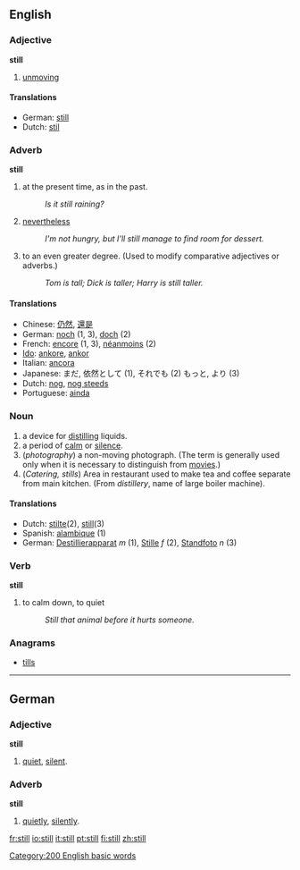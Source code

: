 ==English==

{{rank|thought|found|people|141|still|just|while|again}}

===Adjective===
'''still'''

#[[unmoving]]

====Translations====
*German:  [[still]]
*Dutch: [[stil]]


===Adverb===
'''still'''

#at the present time, as in the past.
#: ''Is it still raining?''
#[[nevertheless]]
#: ''I'm not hungry, but I'll still manage to find room for dessert.''
#to an even greater degree.  (Used to modify comparative adjectives or adverbs.)
#: ''Tom is tall; Dick is taller; Harry is still taller.''

====Translations====
*Chinese: [[仍然]], [[還是]]
*German:  [[noch]] (1, 3), [[doch]] (2)
*French: [[encore]] (1, 3), [[néanmoins]] (2)
*[[Ido]]: [[ankore]], [[ankor]]
*Italian: [[ancora]]
*Japanese: まだ, 依然として (1), それでも (2) もっと, より (3) 
*Dutch: [[nog]], [[nog steeds]]
*Portuguese: [[ainda]]

===Noun===
{{en-noun-reg}}

#a device for [[distill]]ing liquids.
#a period of [[calm]] or [[silence]].
#(''photography'') a non-moving photograph.  (The term is generally used only when it is necessary to distinguish from [[movie]]s.)
#(''Catering, stills'') Area in restaurant used to make tea and coffee separate from main kitchen. (From ''distillery'', name of large boiler machine).


====Translations====
*Dutch: [[stilte]](2), [[still]](3)
*Spanish: [[alambique]] (1)
*German: [[Destillierapparat]] ''m'' (1), [[Stille]] ''f'' (2), [[Standfoto]] ''n'' (3)

===Verb===
'''still'''

#to calm down, to quiet
#:  ''Still that animal before it hurts someone.''

===Anagrams===
*[[tills]]


----
==German==
===Adjective===
'''still'''

# [[quiet]], [[silent]].

===Adverb===
'''still'''

# [[quietly]], [[silently]].
[[Category:200 English basic words]]

[[fr:still]]
[[io:still]]
[[it:still]]
[[pt:still]]
[[fi:still]]
[[zh:still]]